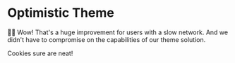 # Optimistic Theme

<EpicVideo url="https://www.epicweb.dev/workshops/authentication-strategies-and-implementation/cookies/implementing-optimistic-ui-for-theme-switching/solution" />

👨‍💼 Wow! That's a huge improvement for users with a slow network. And we didn't
have to compromise on the capabilities of our theme solution.

Cookies sure are neat!
